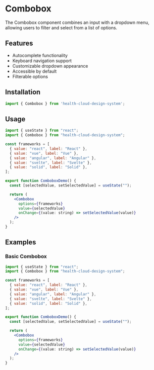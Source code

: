 # Combobox

The Combobox component combines an input with a dropdown menu, allowing users to filter and select from a list of options.

## Features

- Autocomplete functionality
- Keyboard navigation support
- Customizable dropdown appearance
- Accessible by default
- Filterable options

## Installation

```jsx
import { Combobox } from 'health-cloud-design-system';
```

## Usage

```jsx
import { useState } from "react";
import { Combobox } from "health-cloud-design-system";

const frameworks = [
  { value: "react", label: "React" },
  { value: "vue", label: "Vue" },
  { value: "angular", label: "Angular" },
  { value: "svelte", label: "Svelte" },
  { value: "solid", label: "Solid" },
];

export function ComboboxDemo() {
  const [selectedValue, setSelectedValue] = useState("");

  return (
    <Combobox
      options={frameworks}
      value={selectedValue}
      onChange={(value: string) => setSelectedValue(value)}
    />
  );
}
```

## Examples

### Basic Combobox

```jsx
import { useState } from "react";
import { Combobox } from "health-cloud-design-system";

const frameworks = [
  { value: "react", label: "React" },
  { value: "vue", label: "Vue" },
  { value: "angular", label: "Angular" },
  { value: "svelte", label: "Svelte" },
  { value: "solid", label: "Solid" },
];

export function ComboboxDemo() {
  const [selectedValue, setSelectedValue] = useState("");

  return (
    <Combobox
      options={frameworks}
      value={selectedValue}
      onChange={(value: string) => setSelectedValue(value)}
    />
  );
}
```
